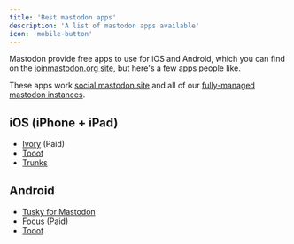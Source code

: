 ```yaml
---
title: 'Best mastodon apps'
description: 'A list of mastodon apps available'
icon: 'mobile-button'
---
```


Mastodon provide free apps to use for iOS and Android, which you can find on the [joinmastodon.org site](https://joinmastodon.org/apps), but here's a few apps people like.

<Tip>These apps work [social.mastodon.site](https://social.mastodon.site)  and all of our [fully-managed mastodon instances](/mastodon-instances).</Tip>


## iOS (iPhone + iPad)

- [Ivory](https://apps.apple.com/app/ivory-for-mastodon-by-tapbots/id6444602274) (Paid)
- [Tooot](https://apps.apple.com/app/tooot/id1549772269)
- [Trunks](https://apps.apple.com/app/trunks-for-mastodon/id6444749479)

## Android

- [Tusky for Mastodon](https://play.google.com/store/apps/details?id=com.keylesspalace.tusky)
- [Focus](https://play.google.com/store/apps/details?id=allen.town.focus.mastodon) (Paid)
- [Tooot](https://play.google.com/store/apps/details?id=com.xmflsct.app.tooot)